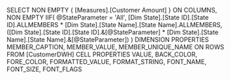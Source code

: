 SELECT 
  NON EMPTY { [Measures].[Customer Amount] } ON COLUMNS, 
  NON EMPTY IIF(
    @StateParameter = 'All', 
    [Dim State].[State ID].[State ID].ALLMEMBERS * [Dim State].[State Name].[State Name].ALLMEMBERS, 
    ([Dim State].[State ID].[State ID].&[@StateParameter] * [Dim State].[State Name].[State Name].&[@StateParameter])
  ) DIMENSION PROPERTIES MEMBER_CAPTION, MEMBER_VALUE, MEMBER_UNIQUE_NAME ON ROWS 
FROM 
  [CustomerDWH]
CELL PROPERTIES 
  VALUE, BACK_COLOR, FORE_COLOR, FORMATTED_VALUE, FORMAT_STRING, FONT_NAME, FONT_SIZE, FONT_FLAGS
